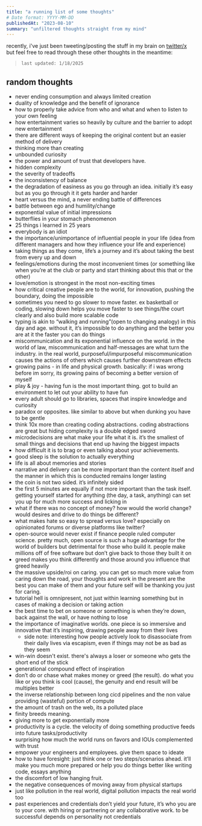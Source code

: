 ```yaml
---
title: "a running list of some thoughts"
# Date format: YYYY-MM-DD
publishedAt: "2023-08-10"
summary: "unfiltered thoughts straight from my mind"
---
```


recently, i've just been tweeting/posting the stuff in my brain on [twitter/x](https://x.com/adiaddxyz) but feel free to read through these other thoughts in the meantime:

> `last updated: 1/18/2025`

## random thoughts

- never ending consumption and always limited creation
- duality of knowledge and the benefit of ignorance
- how to properly take advice from who and what and when to listen to your own feeling
- how entertainment varies so heavily by culture and the barrier to adopt new entertainment
- there are different ways of keeping the original content but an easier method of delivery
- thinking more than creating
- unbounded curiosity
- the power and amount of trust that developers have.
- hidden complexity
- the severity of tradeoffs
- the inconsistency of balance
- the degradation of easiness as you go through an idea. initially it’s easy but as you go through it it gets harder and harder
- heart versus the mind, a never ending battle of differences
- battle between ego and humility/change
- exponential value of initial impressions
- butterflies in your stomach phenomenon
- 25 things i learned in 25 years
- everybody is an idiot
- the importance/unimportance of influential people in your life (idea from different managers and how they influence your life and experience)
- taking things as they come, life’s a journey and it’s about taking the best from every up and down
- feelings/emotions during the most inconvenient times (or something like when you’re at the club or party and start thinking about this that or the other)
- love/emotion is strongest in the most non-exciting times
- how critical creative people are to the world, for innovation, pushing the boundary, doing the impossible
- sometimes you need to go slower to move faster. ex basketball or coding, slowing down helps you move faster to see things/the court clearly and also build more scalable code
- typing is akin to “walking and running”(open to changing analogy) in this day and age. without it, it’s impossible to do anything and the better you are at it the faster you can do things
- miscommunication and its exponential influence on the world. in the world of law, miscommunication and half-messages are what turn the industry. in the real world, purposeful/impurposeful miscommunication causes the actions of others which causes further downstream effects
- growing pains - in life and physical growth. basically: if i was wrong before im sorry, its growing pains of becoming a better version of myself
- play & joy - having fun is the most important thing. got to build an environment to let out your ability to have fun
- every adult should go to libraries, spaces that inspire knowledge and curiosity
- paradox or opposites. like similar to above but when dunking you have to be gentle
- think 10x more than creating coding abstractions. coding abstractions are great but hiding complexity is a double edged sword
- microdecisions are what make your life what it is. it’s the smallest of small things and decisions that end up having the biggest impacts
- how difficult it is to brag or even talking about your achievements.
- good sleep is the solution to actually everything
- life is all about memories and stories
- narrative and delivery can be more important than the content itself and the manner in which this is conducted remains longer lasting
- the coin is not two sided. it’s infinitely sided
- the first 5 minutes are equally if not more important than the task itself. getting yourself started for anything (the day, a task, anything) can set you up for much more success and licking in
- what if there was no concept of money? how would the world change? would desires and drive to do things be different?
- what makes hate so easy to spread versus love? especially on opinionated forums or diverse platforms like twitter?
- open-source would never exist if finance people ruled computer science. pretty much, open source is such a huge advantage for the world of builders but detrimental for those who build it. people make millions off of free software but don’t give back to those they built it on
- greed makes you think differently and those around you influence that greed heavily
- the massive upside/roi on caring. you can get so much more value from caring down the road, your thoughts and work in the present are the best you can make of them and your future self will be thanking you just for caring.
- tutorial hell is omnipresent, not just within learning something but in cases of making a decision or taking action
- the best time to bet on someone or something is when they’re down, back against the wall, or have nothing to lose
- the importance of imaginative worlds. one piece is so immersive and innovative that it’s inspiring, drawing people away from their lives
  - side note: interesting how people actively look to disassociate from their daily lives via escapism, even if things may not be as bad as they seem
- win-win doesn't exist. there's always a loser or someone who gets the short end of the stick
- generational compound effect of inspiration
- don’t do or chase what makes money or greed (the result). do what you like or you think is cool (cause), the genuity and end result will be multiples better
- the inverse relationship between long cicd pipelines and the non value providing (wasteful) portion of compute
- the amount of trash on the web, its a polluted place
- finity breeds meaning.
- giving more to get exponentially more
- productivity is a cycle. the velocity of doing something productive feeds into future tasks/productivity
- surprising how much the world runs on favors and IOUs complemented with trust
- empower your engineers and employees. give them space to ideate
- how to have foresight: just think one or two steps/scenarios ahead. it’ll make you much more prepared or help you do things better like writing code, essays anything
- the discomfort of low hanging fruit.
- the negative consequences of moving away from physical startups
- just like pollution in the real world, digital pollution impacts the real world too
- past experiences and credentials don’t yield your future, it’s who you are to your core. with hiring or partnering or any collaborative work. to be successful depends on personality not credentials
